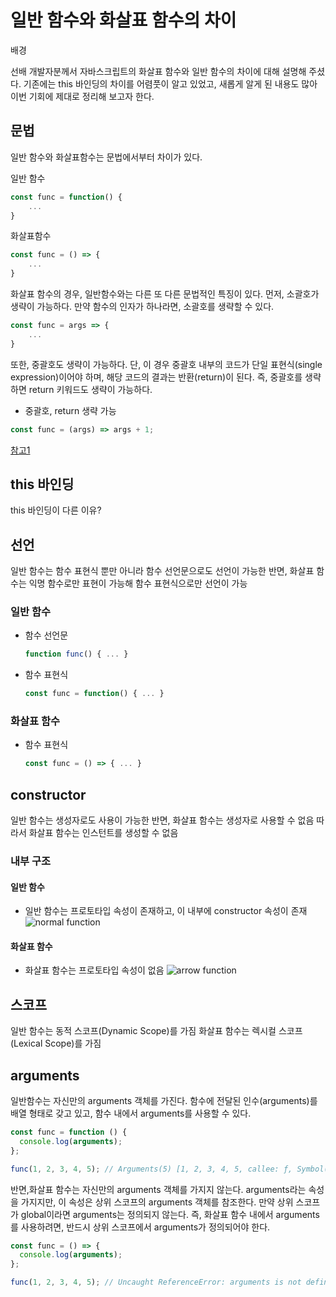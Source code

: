 # 일반 함수와 화살표 함수의 차이

배경

선배 개발자분께서 자바스크립트의 화살표 함수와 일반 함수의 차이에 대해 설명해 주셨다. 기존에는 this 바인딩의 차이를 어렴풋이 알고 있었고, 새롭게 알게 된 내용도 많아 이번 기회에 제대로 정리해 보고자 한다.

## 문법

일반 함수와 화살표함수는 문법에서부터 차이가 있다.

일반 함수

```js
const func = function() {
    ...
}
```

화살표함수

```js
const func = () => {
    ...
}
```

화살표 함수의 경우, 일반함수와는 다른 또 다른 문법적인 특징이 있다.
먼저, 소괄호가 생략이 가능하다. 만약 함수의 인자가 하나라면, 소괄호를 생략할 수 있다.

```js
const func = args => {
    ...
}
```

또한, 중괄호도 생략이 가능하다. 단, 이 경우 중괄호 내부의 코드가 단일 표현식(single expression)이어야 하며, 해당 코드의 결과는 반환(return)이 된다. 즉, 중괄호를 생략하면 return 키워드도 생략이 가능하다.

- 중괄호, return 생략 가능

```js
const func = (args) => args + 1;
```

[참고1](https://codingeverybody.kr/%EC%9E%90%EB%B0%94%EC%8A%A4%ED%81%AC%EB%A6%BD%ED%8A%B8-%ED%99%94%EC%82%B4%ED%91%9C-%ED%95%A8%EC%88%98%EC%9D%98-%EC%9D%B4%ED%95%B4%EC%99%80-%EC%82%AC%EC%9A%A9%EB%B2%95/)

## this 바인딩

this 바인딩이 다른 이유?

## 선언

일반 함수는 함수 표현식 뿐만 아니라 함수 선언문으로도 선언이 가능한 반면,
화살표 함수는 익명 함수로만 표현이 가능해 함수 표현식으로만 선언이 가능

### 일반 함수

- 함수 선언문
  ```js
  function func() { ... }
  ```
- 함수 표현식
  ```js
  const func = function() { ... }
  ```

### 화살표 함수

- 함수 표현식
  ```js
  const func = () => { ... }
  ```

## constructor

일반 함수는 생성자로도 사용이 가능한 반면, 화살표 함수는 생성자로 사용할 수 없음
따라서 화살표 함수는 인스턴트를 생성할 수 없음

### 내부 구조

#### 일반 함수

- 일반 함수는 프로토타입 속성이 존재하고, 이 내부에 constructor 속성이 존재
  ![normal function](https://raw.githubusercontent.com/itmakesmesoft/blog-contents/main/images/normal_function_structure.png)

#### 화살표 함수

- 화살표 함수는 프로토타입 속성이 없음
  ![arrow function](https://raw.githubusercontent.com/itmakesmesoft/blog-contents/main/images/arrow_function_structure.png)

## 스코프

일반 함수는 동적 스코프(Dynamic Scope)를 가짐
화살표 함수는 렉시컬 스코프(Lexical Scope)를 가짐

## arguments

일반함수는 자신만의 arguments 객체를 가진다.
함수에 전달된 인수(arguments)를 배열 형태로 갖고 있고, 함수 내에서 arguments를 사용할 수 있다.

```js
const func = function () {
  console.log(arguments);
};

func(1, 2, 3, 4, 5); // Arguments(5) [1, 2, 3, 4, 5, callee: ƒ, Symbol(Symbol.iterator): ƒ]
```

반면,화살표 함수는 자신만의 arguments 객체를 가지지 않는다. arguments라는 속성을 가지지만, 이 속성은 상위 스코프의 arguments 객체를 참조한다. 만약 상위 스코프가 global이라면 arguments는 정의되지 않는다.
즉, 화살표 함수 내에서 arguments를 사용하려면, 반드시 상위 스코프에서 arguments가 정의되어야 한다.

```js
const func = () => {
  console.log(arguments);
};

func(1, 2, 3, 4, 5); // Uncaught ReferenceError: arguments is not defined
```
